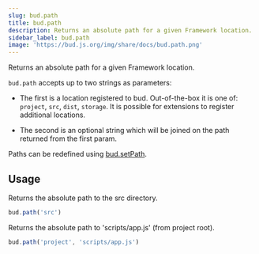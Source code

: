 ```yaml
---
slug: bud.path
title: bud.path
description: Returns an absolute path for a given Framework location.
sidebar_label: bud.path
image: 'https://bud.js.org/img/share/docs/bud.path.png'
---
```


Returns an absolute path for a given Framework location.

`bud.path` accepts up to two strings as parameters:

- The first is a location registered to bud. Out-of-the-box it is one of: `project`, `src`, `dist`, `storage`. It is possible for extensions to register additional locations.

- The second is an optional string which will be joined on the path returned from the first param.

Paths can be redefined using [bud.setPath](/docs/bud.setPath).

## Usage

Returns the absolute path to the src directory.

```js
bud.path('src')
```

Returns the absolute path to 'scripts/app.js' (from project root).

```js
bud.path('project', 'scripts/app.js')
```
